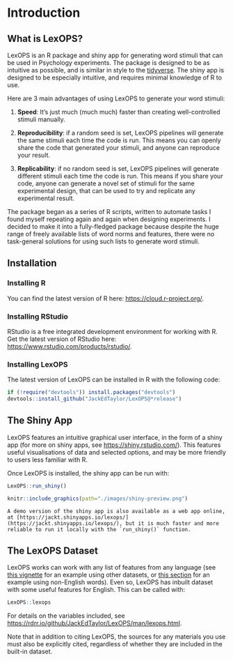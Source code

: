 # Introduction

## What is LexOPS?

LexOPS is an R package and shiny app for generating word stimuli that can be used in Psychology experiments. The package is designed to be as intuitive as possible, and is similar in style to the [tidyverse](https://www.tidyverse.org/). The shiny app is designed to be especially intuitive, and requires minimal knowledge of R to use.

Here are 3 main advantages of using LexOPS to generate your word stimuli:

1. **Speed**: It's just much (much much) faster than creating well-controlled stimuli manually.

2. **Reproducibility**: if a random seed is set, LexOPS pipelines will generate the same stimuli each time the code is run. This means you can openly share the code that generated your stimuli, and anyone can reproduce your result.

3. **Replicability**: if no random seed is set, LexOPS pipelines will generate different stimuli each time the code is run. This means if you share your code, anyone can generate a novel set of stimuli for the same experimental design, that can be used to try and replicate any experimental result.

The package began as a series of R scripts, written to automate tasks I found myself repeating again and again when designing experiments. I decided to make it into a fully-fledged package because despite the huge range of freely available lists of word norms and features, there were no task-general solutions for using such lists to generate word stimuli.

## Installation

### Installing R {-}

You can find the latest version of R here: [https://cloud.r-project.org/](https://cloud.r-project.org/).

### Installing RStudio {-}

RStudio is a free integrated development environment for working with R. Get the latest version of RStudio here: [https://www.rstudio.com/products/rstudio/](https://www.rstudio.com/products/rstudio/).

### Installing LexOPS {-}

The latest version of LexOPS can be installed in R with the following code:

```r
if (!require("devtools")) install.packages("devtools")
devtools::install_github("JackEdTaylor/LexOPS@*release")
```

## The Shiny App

LexOPS features an intuitive graphical user interface, in the form of a shiny app (for more on shiny apps, see [https://shiny.rstudio.com/](https://shiny.rstudio.com/)). This features useful visualisations of data and selected options, and may be more friendly to users less familiar with R.

Once LexOPS is installed, the shiny app can be run with:

```r
LexOPS::run_shiny()
```

```r
knitr::include_graphics(path="./images/shiny-preview.png")
```

```block
A demo version of the shiny app is also available as a web app online, at [https://jackt.shinyapps.io/lexops/](https://jackt.shinyapps.io/lexops/), but it is much faster and more reliable to run it locally with the `run_shiny()` function.
```

## The LexOPS Dataset

LexOPS works can work with any list of features from any language (see [this vignette](vignettes/custom-data.html) for an example using other datasets, or [this section](the-generate-pipeline.html#custom-dataframes) for an example using non-English words). Even so, LexOPS has inbuilt dataset with some useful features for English. This can be called with:

```r
LexOPS::lexops
```

For details on the variables included, see [https://rdrr.io/github/JackEdTaylor/LexOPS/man/lexops.html](https://rdrr.io/github/JackEdTaylor/LexOPS/man/lexops.html).

Note that in addition to citing LexOPS, the sources for any materials you use must also be explicitly cited, regardless of whether they are included in the built-in dataset.
